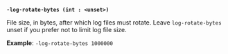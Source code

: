 <a id="shared-flag-log-rotate-bytes" />

**`-log-rotate-bytes (int : <unset>)`**

File size, in bytes, after which log files must rotate. Leave `log-rotate-bytes`
unset if you prefer not to limit log file size.

**Example**: `-log-rotate-bytes 1000000`
